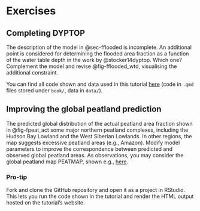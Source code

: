 # Exercises

## Completing DYPTOP

The description of the model in @sec-fflooded is incomplete. An additional point is considered for determining the flooded area fraction as a function of the water table depth in the work by @stocker14dyptop. Which one? Complement the model and revise @fig-fflooded_wtd, visualising the additional constraint.

You can find all code shown and data used in this tutorial [here](https://github.com/stineb/dyptop_tutorial) (code in `.qmd` files stored under `book/`, data in `data/`). 


## Improving the global peatland prediction

The predicted global distribution of the actual peatland area fraction shown in @fig-fpeat_act some major northern peatland complexes, including the Hudson Bay Lowland and the West Siberian Lowlands. In other regions, the map suggests excessive peatland areas (e.g., Amazon). Modify model parameters to improve the correspondence between predicted and observed global peatland areas. As observations, you may consider the global peatland map PEATMAP, shown e.g., [here](https://geco-bern.github.io/les/globalcarbonpatterns.html#fig-peatland_map). 

:::{.callout-tip} 

### Pro-tip

Fork and clone the GitHub repository and open it as a project in RStudio. This lets you run the code shown in the tutorial and render the HTML output hosted on the tutorial's website. 

:::
